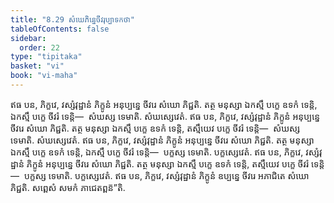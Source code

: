 ```yaml
---
title: "8.29 សំឃេភិន្នេចីវរុប្បាទកថា"
tableOfContents: false
sidebar:
  order: 22
type: "tipitaka"
basket: "vi"
book: "vi-maha"
---
```



<DynamicBreadcrumb />

<Division number="376" book="vi-maha">

<Paragraph number="1730" book="vi-maha">
ឥធ បន, ភិក្ខវេ, វស្សំវុដ្ឋានំ ភិក្ខូនំ អនុប្បន្នេ ចីវរេ សំឃោ ភិជ្ជតិ. តត្ថ មនុស្សា ឯកស្មឹ បក្ខេ ឧទកំ ទេន្តិ, ឯកស្មឹ បក្ខេ ចីវរំ ទេន្តិ—  សំឃស្ស ទេមាតិ. សំឃស្សេវេតំ.
</Paragraph>

<Paragraph number="1731" book="vi-maha">
ឥធ បន, ភិក្ខវេ, វស្សំវុដ្ឋានំ ភិក្ខូនំ អនុប្បន្នេ ចីវរេ សំឃោ ភិជ្ជតិ. តត្ថ មនុស្សា ឯកស្មឹ បក្ខេ ឧទកំ ទេន្តិ, តស្មឹយេវ បក្ខេ ចីវរំ ទេន្តិ—  សំឃស្ស ទេមាតិ. សំឃស្សេវេតំ.
</Paragraph>

<Paragraph number="1732" book="vi-maha">
ឥធ បន, ភិក្ខវេ, វស្សំវុដ្ឋានំ ភិក្ខូនំ អនុប្បន្នេ ចីវរេ សំឃោ ភិជ្ជតិ. តត្ថ មនុស្សា ឯកស្មឹ បក្ខេ ឧទកំ ទេន្តិ, ឯកស្មឹ បក្ខេ ចីវរំ ទេន្តិ—  បក្ខស្ស ទេមាតិ. បក្ខស្សេវេតំ.
</Paragraph>

<Paragraph number="1733" book="vi-maha">
ឥធ បន, ភិក្ខវេ, វស្សំវុដ្ឋានំ ភិក្ខូនំ អនុប្បន្នេ ចីវរេ សំឃោ ភិជ្ជតិ. តត្ថ មនុស្សា ឯកស្មឹ បក្ខេ ឧទកំ ទេន្តិ, តស្មឹយេវ បក្ខេ ចីវរំ ទេន្តិ—  បក្ខស្ស ទេមាតិ. បក្ខស្សេវេតំ.
</Paragraph>

<Paragraph number="1734" book="vi-maha">
ឥធ បន, ភិក្ខវេ, វស្សំវុដ្ឋានំ ភិក្ខូនំ ឧប្បន្នេ ចីវរេ អភាជិតេ សំឃោ ភិជ្ជតិ. សព្ពេសំ សមកំ ភាជេតព្ពន៑”តិ.
</Paragraph>
</Division>